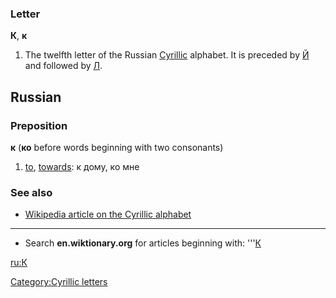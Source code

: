 ===Letter===
'''К''', '''к'''

#The twelfth letter of the Russian [[Cyrillic]] alphabet. It is preceded by [[Й]] and followed by [[Л]].

== Russian ==
=== Preposition ===
'''к''' ('''ко''' before words beginning with two consonants)

# [[to]], [[towards]]: к дому, ко мне

===See also===
*[[w:Cyrillic alphabet|Wikipedia article on the Cyrillic alphabet]]

----

*Search '''en.wiktionary.org''' for articles beginning with: '''[http://wiktionary.org/w/wiki.phtml?title=Special:Allpages&from=К К]

[[ru:К]]
[[Category:Cyrillic letters]]